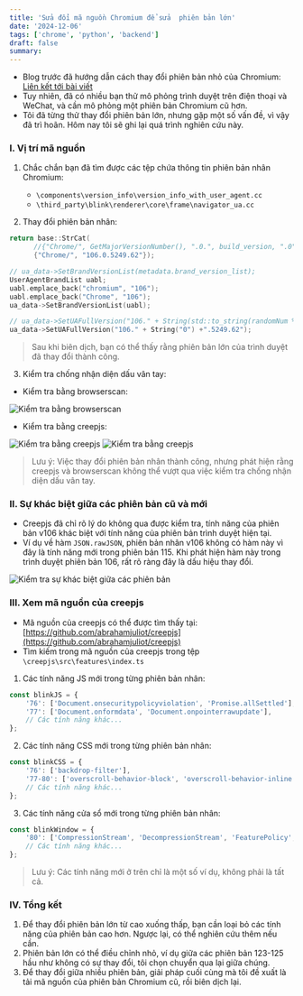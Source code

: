 ```yaml
---
title: 'Sửa đổi mã nguồn Chromium để sửa  phiên bản lớn'
date: '2024-12-06'
tags: ['chrome', 'python', 'backend']
draft: false
summary: 
---
```


* Blog trước đã hướng dẫn cách thay đổi phiên bản nhỏ của Chromium: [Liên kết tới bài viết](https://blog.csdn.net/w1101662433/article/details/140542646)
* Tuy nhiên, đã có nhiều bạn thử mô phỏng trình duyệt trên điện thoại và WeChat, và cần mô phỏng một phiên bản Chromium cũ hơn.
* Tôi đã từng thử thay đổi phiên bản lớn, nhưng gặp một số vấn đề, vì vậy đã trì hoãn. Hôm nay tôi sẽ ghi lại quá trình nghiên cứu này.

### I. Vị trí mã nguồn

1. Chắc chắn bạn đã tìm được các tệp chứa thông tin phiên bản nhân Chromium:
   * `\components\version_info\version_info_with_user_agent.cc`
   * `\third_party\blink\renderer\core\frame\navigator_ua.cc`

2. Thay đổi phiên bản nhân:
```cpp
return base::StrCat(
      //{"Chrome/", GetMajorVersionNumber(), ".0.", build_version, ".0"});
      {"Chrome/", "106.0.5249.62"});
```
```cpp
// ua_data->SetBrandVersionList(metadata.brand_version_list);
UserAgentBrandList uabl;
uabl.emplace_back("chromium", "106");
uabl.emplace_back("Chrome", "106");
ua_data->SetBrandVersionList(uabl);

// ua_data->SetUAFullVersion("106." + String(std::to_string(randomNum % 99)) +".6572.0");
ua_data->SetUAFullVersion("106." + String("0") +".5249.62");
```
> Sau khi biên dịch, bạn có thể thấy rằng phiên bản lớn của trình duyệt đã thay đổi thành công.

3. Kiểm tra chống nhận diện dấu vân tay:
* Kiểm tra bằng browserscan:

![Kiểm tra bằng browserscan](https://i-blog.csdnimg.cn/direct/b1ad741c0ae4496dbac5412bd4211119.png)

* Kiểm tra bằng creepjs:

![Kiểm tra bằng creepjs](https://i-blog.csdnimg.cn/direct/4c7ba3aa7781494aa03466500ed627d7.png)
![Kiểm tra bằng creepjs](https://i-blog.csdnimg.cn/direct/97db9eff83924d1b82073623822fd745.png)

> Lưu ý: Việc thay đổi phiên bản nhân thành công, nhưng phát hiện rằng creepjs và browserscan không thể vượt qua việc kiểm tra chống nhận diện dấu vân tay.

### II. Sự khác biệt giữa các phiên bản cũ và mới

* Creepjs đã chỉ rõ lý do không qua được kiểm tra, tính năng của phiên bản v106 khác biệt với tính năng của phiên bản trình duyệt hiện tại.
* Ví dụ về hàm `JSON.rawJSON`, phiên bản nhân v106 không có hàm này vì đây là tính năng mới trong phiên bản 115. Khi phát hiện hàm này trong trình duyệt phiên bản 106, rất rõ ràng đây là dấu hiệu thay đổi.

![Kiểm tra sự khác biệt giữa các phiên bản](https://i-blog.csdnimg.cn/direct/8781213664f8422581b522377127404a.png)

### III. Xem mã nguồn của creepjs

* Mã nguồn của creepjs có thể được tìm thấy tại: [https://github.com/abrahamjuliot/creepjs](https://github.com/abrahamjuliot/creepjs)
* Tìm kiếm trong mã nguồn của creepjs trong tệp `\creepjs\src\features\index.ts`

1. Các tính năng JS mới trong từng phiên bản nhân:
```js
const blinkJS = {
    '76': ['Document.onsecuritypolicyviolation', 'Promise.allSettled'],
    '77': ['Document.onformdata', 'Document.onpointerrawupdate'],
    // Các tính năng khác...
};
```

2. Các tính năng CSS mới trong từng phiên bản nhân:
```js
const blinkCSS = {
    '76': ['backdrop-filter'],
    '77-80': ['overscroll-behavior-block', 'overscroll-behavior-inline'],
    // Các tính năng khác...
};
```

3. Các tính năng cửa sổ mới trong từng phiên bản nhân:
```js
const blinkWindow = {
    '80': ['CompressionStream', 'DecompressionStream', 'FeaturePolicy', 'FragmentDirective'],
    // Các tính năng khác...
};
```

> Lưu ý: Các tính năng mới ở trên chỉ là một số ví dụ, không phải là tất cả.

### IV. Tổng kết

1. Để thay đổi phiên bản lớn từ cao xuống thấp, bạn cần loại bỏ các tính năng của phiên bản cao hơn. Ngược lại, có thể nghiên cứu thêm nếu cần.
2. Phiên bản lớn có thể điều chỉnh nhỏ, ví dụ giữa các phiên bản 123-125 hầu như không có sự thay đổi, tôi chọn chuyển qua lại giữa chúng.
3. Để thay đổi giữa nhiều phiên bản, giải pháp cuối cùng mà tôi đề xuất là tải mã nguồn của phiên bản Chromium cũ, rồi biên dịch lại.